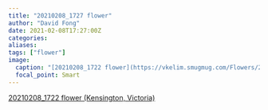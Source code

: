 ```yaml
---
title: "20210208_1727 flower"
author: "David Fong"
date: 2021-02-08T17:27:00Z
categories:
aliases:
tags: ["flower"]
image:
  caption: "[20210208_1722 flower](https://vkelim.smugmug.com/Flowers/2021/i-4gDPdtg/A)"
  focal_point: Smart
---
```

[20210208_1722 flower (Kensington, Victoria)](https://vkelim.smugmug.com/Flowers/2021/i-4gDPdtg/A)